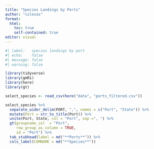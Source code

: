 ```yaml
---
title: "Species Landings by Ports"
author: "cslovas"
format: 
  html:
    toc: true
    self-contained: true
editor: visual
---
```


```r
#| label:   species landings by port
#| echo:    false
#| message: false
#| warning: false

library(tidyverse)
library(gmRi)
library(here)
library(gt)

select_species <- read_csv(here("data", "ports_filtered.csv"))

select_species %>% 
  separate_wider_delim(PORT, ",", names = c("Port", "State")) %>%
  mutate(Port = str_to_title(Port)) %>%
  unite(Port, State, col = "Port", sep =", ") %>%
  gt(groupname_col  = "Port",
     row_group_as_column = TRUE, 
     id = "Port") %>%
  tab_stubhead(label = md("**Ports**")) %>%
  cols_label(COMNAME = md("**Species**"))
```
